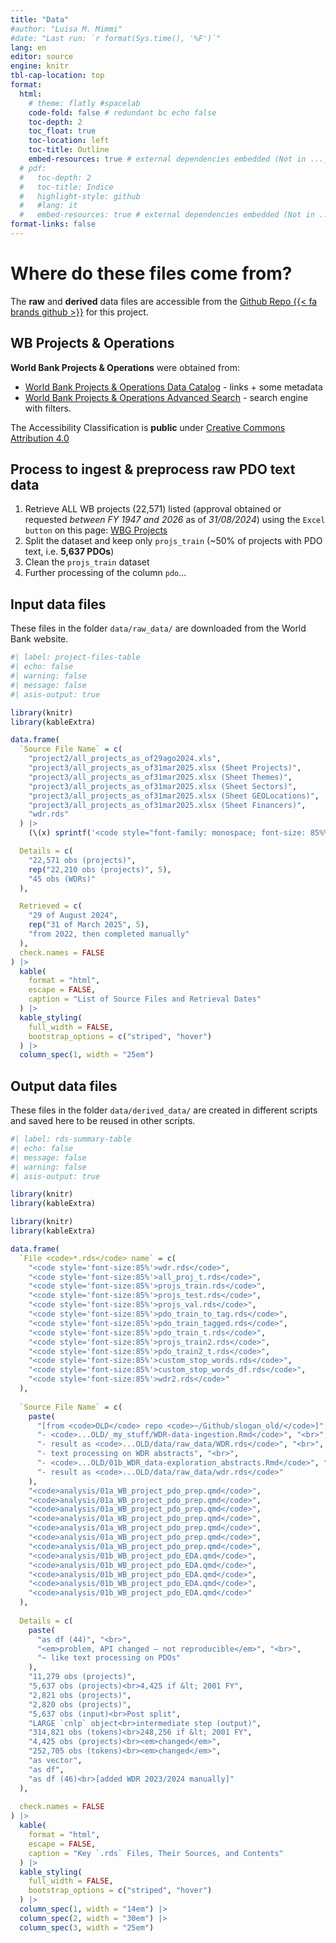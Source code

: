 ```yaml
---
title: "Data"
#author: "Luisa M. Mimmi"
#date: "Last run: `r format(Sys.time(), '%F')`"
lang: en
editor: source
engine: knitr
tbl-cap-location: top
format:
  html:
    # theme: flatly #spacelab
    code-fold: false # redundant bc echo false 
    toc-depth: 2
    toc_float: true
    toc-location: left
    toc-title: Outline
    embed-resources: true # external dependencies embedded (Not in ..._files/)
  # pdf:
  #   toc-depth: 2
  #   toc-title: Indice
  #   highlight-style: github
  #   #lang: it
  #   embed-resources: true # external dependencies embedded (Not in ..._files/)
format-links: false
---
```


# Where do these files come from?

The **raw** and **derived** data files are accessible from the [Github Repo {{< fa brands github >}}](https://github.com/Lulliter/slogan) for this project. 

## WB Projects & Operations
**World Bank Projects & Operations** were obtained from: 

+ [World Bank Projects & Operations Data Catalog](https://datacatalog.worldbank.org/search/dataset/0037800) - links + some metadata
+ [World Bank Projects & Operations Advanced Search](https://projects.worldbank.org/en/projects-operations/project-search) - search engine with filters.  

The Accessibility Classification is **public** under [Creative Commons Attribution 4.0](https://datacatalog.worldbank.org/public-licenses?fragment=cc)
 
## Process to ingest & preprocess raw PDO text data

1. Retrieve ALL WB projects (22,571) listed (approval obtained or requested *between FY 1947 and 2026* as of *31/08/2024*) using the `Excel button` on this page: [WBG Projects](https://projects.worldbank.org/en/projects-operations/projects-list?str_fiscalyear=1979&end_fiscalyear=1979&os=0) 
2. Split the dataset and keep only `projs_train` (~50% of projects with PDO text, i.e. **5,637 PDOs**)
3. Clean the `projs_train` dataset 
4. Further processing of the column `pdo`...

<!-- ::: {.callout-warning icon="false" collapse="true" style="background-color: #fffcf9;"} -->
<!-- ### {{< bi terminal-fill color=#9b6723 >}} Nerdy Note -->
<!-- I had made a prior attempt to ingest the WB document data using the `rvest` package, following the work of [Stephanie Tran](https://github.com/transteph/world-bank-document-scraping) project who created the function `R/f_scrape_WB-OKR.R`. However the WB website has changed and the function is not working anymore. -->
<!-- ::: -->

## Input data files 
These files in the folder `data/raw_data/` are downloaded from the World Bank website.


```r
#| label: project-files-table
#| echo: false
#| warning: false
#| message: false
#| asis-output: true

library(knitr)
library(kableExtra)

data.frame(
  `Source File Name` = c(
    "project2/all_projects_as_of29ago2024.xls",
    "project3/all_projects_as_of31mar2025.xlsx (Sheet Projects)",
    "project3/all_projects_as_of31mar2025.xlsx (Sheet Themes)",
    "project3/all_projects_as_of31mar2025.xlsx (Sheet Sectors)",
    "project3/all_projects_as_of31mar2025.xlsx (Sheet GEOLocations)",
    "project3/all_projects_as_of31mar2025.xlsx (Sheet Financers)",
    "wdr.rds"
  ) |>
    (\(x) sprintf('<code style="font-family: monospace; font-size: 85%%">%s</code>', x))(),

  Details = c(
    "22,571 obs (projects)",
    rep("22,210 obs (projects)", 5),
    "45 obs (WDRs)"
  ),

  Retrieved = c(
    "29 of August 2024",
    rep("31 of March 2025", 5),
    "from 2022, then completed manually"
  ),
  check.names = FALSE
) |>
  kable(
    format = "html",
    escape = FALSE,
    caption = "List of Source Files and Retrieval Dates"
  ) |>
  kable_styling(
    full_width = FALSE,
    bootstrap_options = c("striped", "hover")
  ) |>
  column_spec(1, width = "25em")

```


## Output data files
These files in the folder `data/derived_data/` are created in different scripts and saved here to be reused in other scripts.


```r
#| label: rds-summary-table
#| echo: false
#| message: false
#| warning: false
#| asis-output: true

library(knitr)
library(kableExtra)

library(knitr)
library(kableExtra)

data.frame(
  `File <code>*.rds</code> name` = c(
    "<code style='font-size:85%'>wdr.rds</code>",
    "<code style='font-size:85%'>all_proj_t.rds</code>",
    "<code style='font-size:85%'>projs_train.rds</code>",
    "<code style='font-size:85%'>projs_test.rds</code>",
    "<code style='font-size:85%'>projs_val.rds</code>",
    "<code style='font-size:85%'>pdo_train_to_tag.rds</code>",
    "<code style='font-size:85%'>pdo_train_tagged.rds</code>",
    "<code style='font-size:85%'>pdo_train_t.rds</code>",
    "<code style='font-size:85%'>projs_train2.rds</code>",
    "<code style='font-size:85%'>pdo_train2_t.rds</code>",
    "<code style='font-size:85%'>custom_stop_words.rds</code>",
    "<code style='font-size:85%'>custom_stop_words_df.rds</code>",
    "<code style='font-size:85%'>wdr2.rds</code>"
  ),
  
  `Source File Name` = c(
    paste(
      "[from <code>OLD</code> repo <code>~/Github/slogan_old/</code>]", "<br>",
      "- <code>...OLD/_my_stuff/WDR-data-ingestion.Rmd</code>", "<br>",
      "- result as <code>...OLD/data/raw_data/WDR.rds</code>", "<br>",
      "- text processing on WDR abstracts", "<br>",
      "- <code>...OLD/01b_WDR_data-exploration_abstracts.Rmd</code>", "<br>",
      "- result as <code>...OLD/data/raw_data/wdr.rds</code>"
    ),
    "<code>analysis/01a_WB_project_pdo_prep.qmd</code>",
    "<code>analysis/01a_WB_project_pdo_prep.qmd</code>",
    "<code>analysis/01a_WB_project_pdo_prep.qmd</code>",
    "<code>analysis/01a_WB_project_pdo_prep.qmd</code>",
    "<code>analysis/01a_WB_project_pdo_prep.qmd</code>",
    "<code>analysis/01a_WB_project_pdo_prep.qmd</code>",
    "<code>analysis/01a_WB_project_pdo_prep.qmd</code>",
    "<code>analysis/01b_WB_project_pdo_EDA.qmd</code>",
    "<code>analysis/01b_WB_project_pdo_EDA.qmd</code>",
    "<code>analysis/01b_WB_project_pdo_EDA.qmd</code>",
    "<code>analysis/01b_WB_project_pdo_EDA.qmd</code>",
    "<code>analysis/01b_WB_project_pdo_EDA.qmd</code>"
  ),
  
  Details = c(
    paste(
      "as df (44)", "<br>",
      "<em>problem, API changed — not reproducible</em>", "<br>",
      "~ like text processing on PDOs"
    ),
    "11,279 obs (projects)",
    "5,637 obs (projects)<br>4,425 if &lt; 2001 FY",
    "2,821 obs (projects)",
    "2,820 obs (projects)",
    "5,637 obs (input)<br>Post split",
    "LARGE `cnlp` object<br>intermediate step (output)",
    "314,821 obs (tokens)<br>248,256 if &lt; 2001 FY",
    "4,425 obs (projects)<br><em>changed</em>",
    "252,705 obs (tokens)<br><em>changed</em>",
    "as vector",
    "as df",
    "as df (46)<br>[added WDR 2023/2024 manually]"
  ),
  
  check.names = FALSE
) |>
  kable(
    format = "html",
    escape = FALSE,
    caption = "Key `.rds` Files, Their Sources, and Contents"
  ) |>
  kable_styling(
    full_width = FALSE,
    bootstrap_options = c("striped", "hover")
  ) |>
  column_spec(1, width = "14em") |>
  column_spec(2, width = "30em") |>
  column_spec(3, width = "25em")

```

